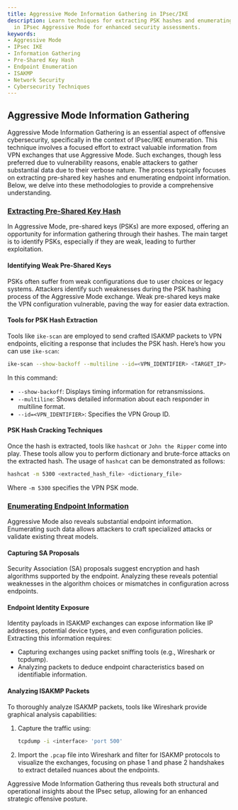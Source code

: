 ```yaml
---
title: Aggressive Mode Information Gathering in IPsec/IKE
description: Learn techniques for extracting PSK hashes and enumerating endpoint information
  in IPsec Aggressive Mode for enhanced security assessments.
keywords:
- Aggressive Mode
- IPsec IKE
- Information Gathering
- Pre-Shared Key Hash
- Endpoint Enumeration
- ISAKMP
- Network Security
- Cybersecurity Techniques
---
```


## Aggressive Mode Information Gathering

Aggressive Mode Information Gathering is an essential aspect of offensive cybersecurity, specifically in the context of IPsec/IKE enumeration. This technique involves a focused effort to extract valuable information from VPN exchanges that use Aggressive Mode. Such exchanges, though less preferred due to vulnerability reasons, enable attackers to gather substantial data due to their verbose nature. The process typically focuses on extracting pre-shared key hashes and enumerating endpoint information. Below, we delve into these methodologies to provide a comprehensive understanding.

### [Extracting Pre-Shared Key Hash](offensive/network/enumeration/ipsecike_enumeration/aggressive_mode_information_gathering/extracting_pre-shared_key_hash)

In Aggressive Mode, pre-shared keys (PSKs) are more exposed, offering an opportunity for information gathering through their hashes. The main target is to identify PSKs, especially if they are weak, leading to further exploitation.

#### Identifying Weak Pre-Shared Keys

PSKs often suffer from weak configurations due to user choices or legacy systems. Attackers identify such weaknesses during the PSK hashing process of the Aggressive Mode exchange. Weak pre-shared keys make the VPN configuration vulnerable, paving the way for easier data extraction.

#### Tools for PSK Hash Extraction

Tools like `ike-scan` are employed to send crafted ISAKMP packets to VPN endpoints, eliciting a response that includes the PSK hash. Here’s how you can use `ike-scan`:

```bash
ike-scan --show-backoff --multiline --id=<VPN_IDENTIFIER> <TARGET_IP>
```

In this command:
- `--show-backoff`: Displays timing information for retransmissions.
- `--multiline`: Shows detailed information about each responder in multiline format.
- `--id=<VPN_IDENTIFIER>`: Specifies the VPN Group ID.

#### PSK Hash Cracking Techniques

Once the hash is extracted, tools like `hashcat` or `John the Ripper` come into play. These tools allow you to perform dictionary and brute-force attacks on the extracted hash. The usage of `hashcat` can be demonstrated as follows:

```bash
hashcat -m 5300 <extracted_hash_file> <dictionary_file>
```

Where `-m 5300` specifies the VPN PSK mode.

### [Enumerating Endpoint Information](offensive/network/enumeration/ipsecike_enumeration/aggressive_mode_information_gathering/enumerating_endpoint_information)

Aggressive Mode also reveals substantial endpoint information. Enumerating such data allows attackers to craft specialized attacks or validate existing threat models.

#### Capturing SA Proposals

Security Association (SA) proposals suggest encryption and hash algorithms supported by the endpoint. Analyzing these reveals potential weaknesses in the algorithm choices or mismatches in configuration across endpoints.

#### Endpoint Identity Exposure

Identity payloads in ISAKMP exchanges can expose information like IP addresses, potential device types, and even configuration policies. Extracting this information requires:

- Capturing exchanges using packet sniffing tools (e.g., Wireshark or tcpdump).
- Analyzing packets to deduce endpoint characteristics based on identifiable information.

#### Analyzing ISAKMP Packets

To thoroughly analyze ISAKMP packets, tools like Wireshark provide graphical analysis capabilities:

1. Capture the traffic using:
   ```bash
   tcpdump -i <interface> 'port 500'
   ```
2. Import the `.pcap` file into Wireshark and filter for ISAKMP protocols to visualize the exchanges, focusing on phase 1 and phase 2 handshakes to extract detailed nuances about the endpoints.

Aggressive Mode Information Gathering thus reveals both structural and operational insights about the IPsec setup, allowing for an enhanced strategic offensive posture.